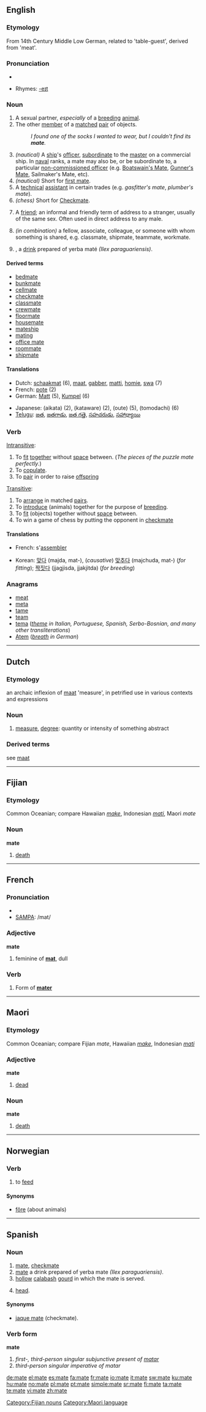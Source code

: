{{see|maté|máte|Máté|māte}}
==English==

===Etymology===
From 14th Century Middle Low German, related to {{OE.}} {{term|gemetta}} 'table-guest', derived from {{OE.}} {{term|mete}} 'meat'.

===Pronunciation===
*{{audio|en-us-mate.ogg|Audio (US)}}

*Rhymes: [[Rhymes:English:-eɪt|-eɪt]]

===Noun===
{{en-noun}}

# A sexual partner, ''especially'' of a [[breed]]ing [[animal]].
# The other [[member]] of a [[match]]ed [[pair]] of objects.
#:''I found one of the socks I wanted to wear, but I couldn't find its '''mate'''.''
# ''(nautical)'' A [[ship]]'s [[officer]], [[subordinate]] to the [[master]] on a commercial ship. In [[naval]] ranks, a mate may also be, or be subordinate to, a particular [[non-commissioned officer]] (e.g. [[w:Boatswain's Mate|Boatswain's Mate]], [[w:Gunner's Mate|Gunner's Mate]], Sailmaker's Mate, etc).
# ''(nautical)'' Short for [[first mate]].
# A [[technical]] [[assistant]] in certain trades (e.g. ''gasfitter's mate'', ''plumber's mate'').
# ''(chess)'' Short for [[checkmate|Checkmate]].
# {{context|colloquial|UK|Australian|New Zealand}} A [[friend]]; an informal and friendly term of address to a stranger, usually of the same sex. Often used in direct address to any male.
#{{context|colloquial|UK|Australian|New Zealand}} ''(in combination)'' a fellow, associate, colleague, or someone with whom something is shared, e.g. classmate, shipmate, teammate, workmate.
# {{nonstandard}} {{alternative spelling of|maté}}, a [[drink]] prepared of yerba maté ''(Ilex paraguariensis)''.

====Derived terms====
*[[bedmate]]
*[[bunkmate]]
*[[cellmate]]
*[[checkmate]]
*[[classmate]]
*[[crewmate]]
*[[floormate]]
*[[housemate]]
*[[mateship]]
*[[mating]]
*[[office mate]]
*[[roommate]]
*[[shipmate]]

====Translations====
{{top}}
*Dutch: [[schaakmat]] (6), [[maat]], [[gabber]], [[matti]], [[homie]], [[swa]] (7)
*French: [[pote]] (2)
*German: [[Matt]] (5), [[Kumpel]] (6)
{{mid}}
* Japanese: {{t+|ja|相方|sc=Jpan}} (aikata) (2), {{t+|ja|片割れ|sc=Jpan}} (kataware) (2),{{t-|ja|王手|sc=Jpan}} (oute) (5), {{t+|ja|友達|sc=Jpan}} (tomodachi) (6) 
*[[Telugu]]: [[జత]], [[జతగాడు]], [[జత గత్తె]], [[సహచరుడు]], [[సహాధ్యాయి]]
{{bottom}}

===Verb===
{{en-verb|mates|mating|mated}}

[[Intransitive]]:

# To [[fit]] [[together]] without [[space]] between.  (''The pieces of the puzzle mate perfectly.'')
# To [[copulate]].
# To [[pair]] in order to raise [[offspring]]

[[transitive|Transitive]]:
# To [[arrange]] in matched [[pair]]s.
# To [[introduce]] (animals) together for the purpose of [[breeding]].
# To [[fit]] (objects) together without [[space]] between.
# To win a game of chess by putting the opponent in [[checkmate]]

====Translations====
{{top}}
*French: s'[[assembler]]
{{mid}}
*Korean: [[맞다]] (majda, mat-), (''causative'') [[맞추다]] (majchuda, mat-) (''for fitting''); [[짝짓다]] (jjagjisda, jjakjitda) (''for breeding'')
{{bottom}}

===Anagrams===
*[[meat]]
*[[meta]]
*[[tame]]
*[[team]]
*[[tema]] (''[[theme]] in Italian, Portuguese, Spanish, Serbo-Bosnian, and many other transliterations'')
*[[Atem]] (''[[breath]] in German'')

----

==Dutch==

===Etymology===
an archaic inflexion of [[maat]] 'measure', in petrified use in various contexts and expressions

===Noun===
{{nl-noun|mates|maatje}}

# [[measure]], [[degree]]: quantity or intensity of something abstract

===Derived terms===
see [[maat]]

----

==Fijian==

===Etymology===
Common Oceanian; compare Hawaiian ''[[make]]'', Indonesian ''[[mati]]'', Maori ''mate''

===Noun===
'''mate'''

# [[death]]

[[Category:Fijian nouns]]

----

==French==

===Pronunciation===
*{{IPA|/mat/}}
*[[w:SAMPA|SAMPA]]: /mat/

===Adjective===
'''mate'''

# feminine of '''[[mat]]''', dull

===Verb===
{{infl|fr|verb form}}

# Form of '''[[mater#French|mater]]'''
----

==Maori==

===Etymology===
Common Oceanian; compare Fijian ''mate'', Hawaiian ''[[make]]'', Indonesian ''[[mati]]''

===Adjective===
'''mate'''

# [[dead]]

===Noun===
'''mate'''

# [[death]]

[[Category:Maori language]]

----

==Norwegian==

===Verb===
{{no-verb-1|mat}}

# to [[feed]]

====Synonyms====
*[[fôre]] (about animals)

----

==Spanish==

===Noun===
{{es-noun-m}}

# [[#English|mate]], [[checkmate]] {{chess|lang=es}}
# [[#English|mate]] a drink prepared of yerba mate ''(Ilex paraguariensis)''.
# [[hollow]] [[calabash]] [[gourd]] in which the mate is served.
# {{context|lang=es|colloquial|Chile|Paraguay|Uruguay}} [[head]].

====Synonyms====
*[[jaque mate]] (checkmate).

{{wikipedia|Mate (beverage)}}

===Verb form===
'''mate'''

# ''first-, third-person singular subjunctive present of [[matar]]''
# ''third-person singular imperative of matar''

[[de:mate]]
[[el:mate]]
[[es:mate]]
[[fa:mate]]
[[fr:mate]]
[[io:mate]]
[[it:mate]]
[[sw:mate]]
[[ku:mate]]
[[hu:mate]]
[[no:mate]]
[[pl:mate]]
[[pt:mate]]
[[simple:mate]]
[[sr:mate]]
[[fi:mate]]
[[ta:mate]]
[[te:mate]]
[[vi:mate]]
[[zh:mate]]